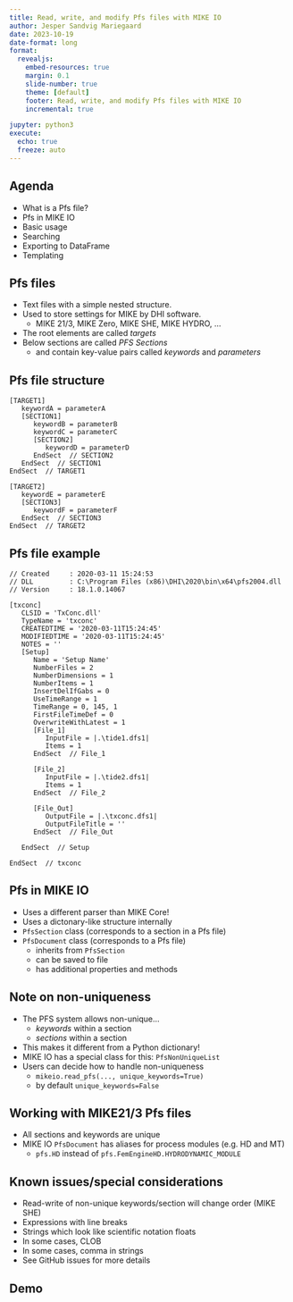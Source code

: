 ```yaml
---
title: Read, write, and modify Pfs files with MIKE IO
author: Jesper Sandvig Mariegaard
date: 2023-10-19
date-format: long
format: 
  revealjs:
    embed-resources: true
    margin: 0.1
    slide-number: true
    theme: [default]
    footer: Read, write, and modify Pfs files with MIKE IO
    incremental: true

jupyter: python3
execute: 
  echo: true
  freeze: auto
---
```



## Agenda

* What is a Pfs file?
* Pfs in MIKE IO
* Basic usage
* Searching 
* Exporting to DataFrame
* Templating



## Pfs files

* Text files with a simple nested structure.
* Used to store settings for MIKE by DHI software.
   - MIKE 21/3, MIKE Zero, MIKE SHE, MIKE HYDRO, ...
* The root elements are called *targets*
* Below sections are called *PFS Sections* 
   - and contain key-value pairs called *keywords* and *parameters*



## Pfs file structure

```.smaller
[TARGET1]
   keywordA = parameterA
   [SECTION1]
      keywordB = parameterB
      keywordC = parameterC
      [SECTION2]
         keywordD = parameterD         
      EndSect  // SECTION2 
   EndSect  // SECTION1 
EndSect  // TARGET1

[TARGET2]
   keywordE = parameterE 
   [SECTION3]
      keywordF = parameterF
   EndSect  // SECTION3 
EndSect  // TARGET2
```


## Pfs file example

```.smaller
// Created     : 2020-03-11 15:24:53
// DLL         : C:\Program Files (x86)\DHI\2020\bin\x64\pfs2004.dll
// Version     : 18.1.0.14067

[txconc]
   CLSID = 'TxConc.dll'
   TypeName = 'txconc'
   CREATEDTIME = '2020-03-11T15:24:45'
   MODIFIEDTIME = '2020-03-11T15:24:45'
   NOTES = ''
   [Setup]
      Name = 'Setup Name'
      NumberFiles = 2
      NumberDimensions = 1
      NumberItems = 1
      InsertDelIfGabs = 0
      UseTimeRange = 1
      TimeRange = 0, 145, 1
      FirstFileTimeDef = 0
      OverwriteWithLatest = 1
      [File_1]
         InputFile = |.\tide1.dfs1|
         Items = 1
      EndSect  // File_1

      [File_2]
         InputFile = |.\tide2.dfs1|
         Items = 1
      EndSect  // File_2

      [File_Out]
         OutputFile = |.\txconc.dfs1|
         OutputFileTitle = ''
      EndSect  // File_Out

   EndSect  // Setup

EndSect  // txconc
```


## Pfs in MIKE IO

* Uses a different parser than MIKE Core!
* Uses a dictonary-like structure internally
* `PfsSection` class (corresponds to a section in a Pfs file)
* `PfsDocument` class (corresponds to a Pfs file)
    - inherits from `PfsSection`
    - can be saved to file
    - has additional properties and methods


## Note on non-uniqueness

* The PFS system allows non-unique... 
   - *keywords* within a section
   - *sections* within a section
* This makes it different from a Python dictionary! 
* MIKE IO has a special class for this: `PfsNonUniqueList`
* Users can decide how to handle non-uniqueness
   - `mikeio.read_pfs(..., unique_keywords=True)`
   - by default `unique_keywords=False`


## Working with MIKE21/3 Pfs files

* All sections and keywords are unique
* MIKE IO `PfsDocument` has aliases for process modules (e.g. HD and MT)
    - `pfs.HD` instead of `pfs.FemEngineHD.HYDRODYNAMIC_MODULE` 


## Known issues/special considerations

* Read-write of non-unique keywords/section will change order (MIKE SHE)
* Expressions with line breaks
* Strings which look like scientific notation floats
* In some cases, CLOB
* In some cases, comma in strings
* See GitHub issues for more details


## Demo

